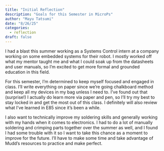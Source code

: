```yaml
---
title: "Initial Reflection"
description: "Goals for this Semester in MicroPs"
author: "Mayu Tatsumi"
date: "8/26/25"
categories:
  - reflection
draft: false
---
```


I had a blast this summer working as a Systems Control intern at a company working on some embedded systems for their robot. I mostly worked off what my mentor taught me and what I could soak up from the datasheets and user manuals, so I'm excited to get more formal and grounded education in this field.

For this semester, I'm determined to keep myself focused and engaged in class. I'll write everything on paper since we're going chalkboard method and keep all my devices in my bag unless I need to. I've found out that (surprise!) I actually do learn more via paper and pen, so I'll try my best to stay locked in and get the most out of this class. I definitely will also review what I've learned in E85 since it's been a while.

I also want to technically improve my soldering skills and generally working with my hands when it comes to electronics. I had to do a lot of manually soldering and crimping parts together over the summer as well, and I found I had some trouble with it so I want to take this chance as a moment to improve for the future. I'll have to make some time and take advantage of Mudd's resources to practice and make perfect.